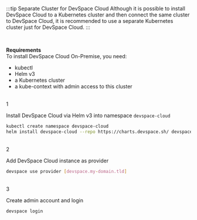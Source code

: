 
:::tip Separate Cluster for DevSpace Cloud
Although it is possible to install DevSpace Cloud to a Kubernetes cluster and then connect the same cluster to DevSpace Cloud, it is recommended to use a separate Kubernetes cluster just for DevSpace Cloud.
:::

<br />

**Requirements**  
To install DevSpace Cloud On-Premise, you need:
- kubectl
- Helm v3
- a Kubernetes cluster
- a kube-context with admin access to this cluster

<br />
<Step>1</Step>

Install DevSpace Cloud via Helm v3 into namespace `devspace-cloud`

```bash
kubectl create namespace devspace-cloud
helm install devspace-cloud --repo https://charts.devspace.sh/ devspace-cloud --namespace devspace-cloud
```

<br />
<Step>2</Step>

Add DevSpace Cloud instance as provider

```bash
devspace use provider [devspace.my-domain.tld]
```

<br />
<Step>3</Step>

Create admin account and login

```bash
devspace login
```